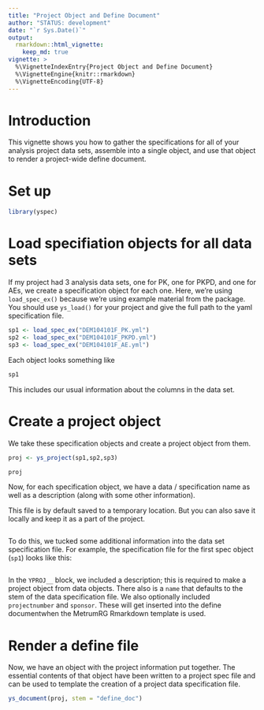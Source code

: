 ```yaml
---
title: "Project Object and Define Document"
author: "STATUS: development"
date: "`r Sys.Date()`"
output: 
  rmarkdown::html_vignette: 
    keep_md: true
vignette: >
  %\VignetteIndexEntry{Project Object and Define Document}
  %\VignetteEngine{knitr::rmarkdown}
  %\VignetteEncoding{UTF-8}
---
```

# Introduction
This vignette shows you how to gather the specifications for all of your
analysis project data sets, assemble into a single object, and use that 
object to render a project-wide define document.

# Set up

```r
library(yspec)
```

# Load specifiation objects for all data sets

If my project had 3 analysis data sets, one for PK, one for PKPD, and one for 
AEs, we create a specification object for each one.  Here, we're using 
`load_spec_ex()` because we're using example material from the package.  You 
should use `ys_load()` for your project and give the full path to the 
yaml specification file. 

```r
sp1 <- load_spec_ex("DEM104101F_PK.yml")
sp2 <- load_spec_ex("DEM104101F_PKPD.yml")
sp3 <- load_spec_ex("DEM104101F_AE.yml")

```

Each object looks something like
```r
sp1
```

This includes our usual information about the columns in the data set. 


# Create a project object

We take these specification objects and create a 
project object from them. 
```r
proj <- ys_project(sp1,sp2,sp3)

proj

```

Now, for each specification object, we have a data / specification name as well 
as a description (along with some other information). 

This file is by default saved to a temporary location.  But you can also save 
it locally and keep it as a part of the project.

```yaml

```


To do this, we tucked some additional information into the data set 
specification file. For example, the specification file for the first spec 
object (`sp1`) looks like this:
```yaml

```

In the `YPROJ__` block, we included a description; this is required to make a 
project object from data objects. There also is a `name` that defaults to the 
stem of the data specification file.  We also optionally included `projectnumber` 
and `sponsor`.  These will get inserted into the define documentwhen the 
MetrumRG Rmarkdown template is used.

# Render a define file
Now, we have an object with the project information put together.  The essential
contents of that object have been written to a project spec file and can 
be used to template the creation of a project data specification file.

```r
ys_document(proj, stem = "define_doc")
```






